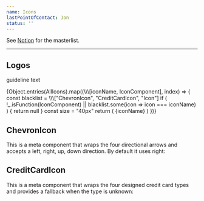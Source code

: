 ```yaml
---
name: Icons
lastPointOfContact: Jon
status: ''
---
```


See [Notion](https://www.notion.so/artsy/Icons-c49c292a40e243baacd7842a4de983d4)
for the masterlist.



- - -



## Logos

guideline text

<Flex flexWrap="wrap">

<AddCircleFillIcon width="40px" height="40px"/>

<PlusIcon width="40px" height="40px"/>

<AddCircleFillIcon width="40px" height="40px"/>

<AddCircleFillIcon width="40px" height="40px"/>

<PlusIcon width="40px" height="40px"/>

<AddCircleFillIcon width="40px" height="40px"/>

<AddCircleFillIcon width="40px" height="40px"/>

<PlusIcon width="40px" height="40px"/>

<AddCircleFillIcon width="40px" height="40px"/>

</flex>

<Flex flexWrap="wrap">
  {Object.entries(AllIcons).map((\\\[iconName, IconComponent], index) => {
    const blacklist = \\\["ChevronIcon", "CreditCardIcon", "Icon"]
    if (
      !_.isFunction(IconComponent) ||
      blacklist.some(icon => icon === iconName)
    ) {
      return null
    }
    const size = "40px"
    return (
      <Box pr={4} pb={2} mb={4} key={index} width="20%">
        <IconComponent width={size} height={size} />
        <Separator my={1} />
        <Sans size="3" weight="medium">
          {iconName}
        </Sans>
      </Box>
    )
  })}
</Flex>

## ChevronIcon

This is a meta component that wraps the four directional arrows and accepts a
left, right, up, down direction. By default it uses right:

<BorderBox>
  <ChevronIcon direction="up" height="40px" width="40px" />
  <ChevronIcon direction="down" height="40px" width="40px" />
  <ChevronIcon direction="left" height="40px" width="40px" />
  <ChevronIcon direction="right" height="40px" width="40px" />   
</BorderBox>

<Spacer mb={3} />

## CreditCardIcon

This is a meta component that wraps the four designed credit card types and
provides a fallback when the type is unknown:

<BorderBox>
  <Flex justifyContent="space-evenly" width="100%">
    <CreditCardIcon type="American Express" height="40px" width="40px" />
    <CreditCardIcon type="Discover" height="40px" width="40px" />
    <CreditCardIcon type="MasterCard" height="40px" width="40px" />
    <CreditCardIcon type="Unknown" height="40px" width="40px" />
    <CreditCardIcon type="Visa" height="40px" width="40px" />
  </Flex>
</BorderBox>

